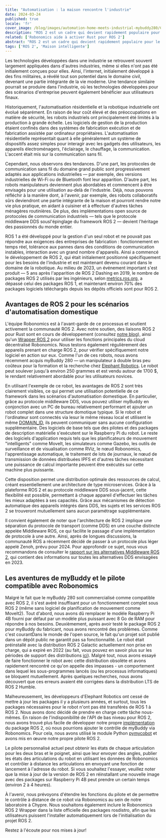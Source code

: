 ```yaml
---
title: "Automatisation : la maison rencontre l'industrie"
date: 2024-03-24
published: true
locale: 'fr'
cover_image: /blog/images/automation-home-meets-industrial-mybuddy280/Cover.png
description: "ROS 2 est un cadre qui devient rapidement populaire pour le développement d'applications robotiques. Il intègre l'expérience accumulée de l'industrie et la partage avec la communauté mondiale. Notre équipe est activement impliquée dans le développement de nouveaux packages ROS 2 pour les robots que nous utilisons, ainsi que dans leur intégration dans le réseau décentralisé de Robonomics."
related: ['Robonomics aide à activer Rust pour ROS 2']
abstract: "ROS 2 est un cadre qui devient rapidement populaire pour le développement d'applications robotiques. Il intègre l'expérience accumulée de l'industrie et la partage avec la communauté mondiale. Notre équipe est activement impliquée dans le développement de nouveaux packages ROS 2 pour les robots que nous utilisons, ainsi que dans leur intégration dans le réseau décentralisé de Robonomics."
tags: ['ROS 2', 'Maison intelligente']
---
```


Les technologies développées dans une industrie se retrouvent souvent largement appliquées dans d'autres industries, même si elles n'ont pas été initialement conçues pour elles. Ainsi, l'internet, initialement développé à des fins militaires, a révélé tout son potentiel dans le domaine civil, devenant une partie intégrante de la vie moderne. Une tendance similaire pourrait se produire dans l'industrie, où les technologies développées pour des scénarios d'entreprise peuvent également bénéficier aux utilisateurs finaux.

Historiquement, l'automatisation résidentielle et la robotique industrielle ont évolué séparément. En raison de leur coût élevé et des préoccupations en matière de sécurité, les robots industriels ont principalement été limités à la production à grande échelle. Les logiciels de gestion de la production étaient confinés dans des systèmes de fabrication exécution et de fabrication assistée par ordinateur propriétaires. L'automatisation résidentielle représentait quant à elle généralement un système de dispositifs assez simples pour interagir avec les gadgets des utilisateurs, les appareils électroménagers, l'éclairage, le chauffage, la communication. L'accent était mis sur la communication sans fil.

Cependant, nous observons des tendances. D'une part, les protocoles de communication sans fil du domaine grand public sont progressivement adaptés aux applications industrielles — par exemple, des versions industrielles de Wi-Fi ou de Bluetooth font leur apparition. D'autre part, les robots manipulateurs deviennent plus abordables et commencent à être envisagés pour une utilisation au-delà de l'industrie. Déjà, nous pouvons réfléchir à la manière dont, à l'avenir, par exemple, des robots collaboratifs sûrs deviendront une partie intégrante de la maison et pourront rendre notre vie plus pratique, en aidant à cuisiner et à effectuer d'autres tâches ménagères routinières. De plus, des implémentations open source de protocoles de communication industriels — tels que le protocole middleware DDS sousl'épinglage du framework ROS 2 — devient l'héritage des passionnés du monde entier.

ROS 1 a été développé pour la gestion d'un seul robot et ne pouvait pas répondre aux exigences des entreprises de fabrication : fonctionnement en temps réel, tolérance aux pannes dans des conditions de communication instables, interaction avec un grand nombre d'appareils. Ainsi a commencé le développement de ROS 2, qui était initialement positionné spécifiquement pour les besoins de l'industrie et est maintenant devenu courant dans le domaine de la robotique. Au milieu de 2023, un événement important s'est produit — 5 ans après l'apparition de ROS 2 Dashing en 2019, le nombre de packages ROS 2 utilisés par les ingénieurs, selon [metrics.ros.org](https://metrics.ros.org/packages_rosdistro.html), a dépassé celui des packages ROS 1, et maintenant environ 70% des packages logiciels téléchargés depuis les dépôts officiels sont pour ROS 2.

## Avantages de ROS 2 pour les scénarios d'automatisation domestique

L'équipe Robonomics est à l'avant-garde de ce processus et soutient activement la communauté ROS 2. Avec notre soutien, des liaisons ROS 2 pour Rust sont en cours de développement (consultez [notre blog](https://robonomics.network/blog/ros-2-rust-report-2022/)), ainsi qu'un [Wrapper ROS 2](https://github.com/Fingerling42/robonomics-ros2) pour utiliser les fonctions principales du cloud décentralisé Robonomics. Nous testons également régulièrement des appareils prenant en charge ROS 2, pour vérifier spécifiquement notre logiciel en action sur eux. Comme l'un de ces robots, nous avons récemment acquis myBuddy 280 — un manipulateur à double bras peu coûteux pour la formation et la recherche chez [Elephant Robotics](https://www.elephantrobotics.com/en/). Le robot peut soulever jusqu'à environ 250 grammes et est vendu autour de 1700 $, le rendant relativement abordable pour les utilisateurs novices.

<RbImage zoom src="/blog/images/automation-home-meets-industrial-mybuddy280/pic_1_myBuddy_280.png" alt="myBuddy 280 dual arm robot manupulator" />

En utilisant l'exemple de ce robot, les avantages de ROS 2 sont très clairement visibles, ce qui permet une utilisation potentielle de ce framework dans les scénarios d'automatisation domestique. En particulier, grâce au protocole middleware DDS, vous pouvez utiliser myBuddy en conjonction avec un PC de bureau relativement performant et ajouter un robot complet dans une structure domotique typique. Si le robot et l'ordinateur sont connectés via lesur le même réseau local et utilisent le même [DOMAIN_ID](https://docs.ros.org/fr/rolling/Concepts/Intermediate/About-Domain-ID.html), ils peuvent communiquer sans aucune configuration supplémentaire. Des logiciels de base tels que des pilotes et des packages de description matérielle s'exécutent sur le Raspberry Pi du robot. Le reste des logiciels d'application requis tels que les planificateurs de mouvement "intelligents" comme MoveIt, les simulateurs comme Gazebo, les outils de surveillance et de visualisation comme RViz, le nœud Robonomics, l'apprentissage automatique, le traitement de lots de journaux, le nœud de transmission de données distribuées IPFS et d'autres tâches nécessitant une puissance de calcul importante peuvent être exécutés sur cette machine plus puissante.

Cette disposition permet une distribution optimale des ressources de calcul, créant essentiellement une architecture de type microservices. Grâce à la plateforme ROS 2 et au protocole middleware DDS sous-jacent, cette flexibilité est possible, permettant à chaque appareil d'effectuer les tâches les mieux adaptées à ses capacités. Grâce aux mécanismes de détection automatique des appareils intégrés dans DDS, les sujets et les services ROS 2 se trouveront mutuellement sans aucun paramétrage supplémentaire.

<RbImage zoom src="/blog/images/automation-home-meets-industrial-mybuddy280/pic_2_ros2_dds_smart_home.png" alt="Maison intelligente avec ROS 2 et DDS" />

Il convient également de noter que l'architecture de ROS 2 implique une séparation du protocole de transport (comme DDS) en une couche distincte appelée Middleware ROS, ce qui facilite le passage d'une implémentation de protocole à une autre. Ainsi, après de longues discussions, la communauté ROS a récemment décidé de passer à un protocole plus léger appelé Zenoh, prévu pour 2024. Pour approfondir ce sujet, nous vous recommandons de consulter le [rapport sur les alternatives Middleware ROS 2](https://discourse.ros.org/uploads/short-url/o9ihvSjCwB8LkzRklpKdeesRTDi.pdf), qui contient des informations sur toutes les alternatives DDS envisagées en 2023.

## Les aventures de myBuddy et le pilote compatible avec Robonomics

Malgré le fait que le myBuddy 280 soit commercialisé comme compatible avec ROS 2, il s'est avéré insuffisant pour un fonctionnement complet sous ROS 2 (même sans logiciel de planification de mouvement comme MoveIt2). Tout d'abord, nous avons dû remplacer le modèle Raspberry Pi 4B fourni par défaut par un modèle plus puissant avec 8 Go de RAM pour répondre à nos besoins. Deuxièmement, après avoir testé le package ROS 2 pour myBuddy du fabricant, nous avons rencontré des problèmes. Comme c'est courantDans le monde de l'open source, le fait qu'un projet soit publié dans un dépôt public ne garantit pas sa fonctionnalité. Le robot était préinstallé avec la distribution ROS 2 Galactic actuellement non prise en charge, qui a expiré en 2022 (au fait, vous pouvez en savoir plus sur les périodes de support des distributions [ici](https://docs.ros.org/en/rolling/Releases.html)). Malgré tout, nous avons essayé de faire fonctionner le robot avec cette distribution obsolète et avons rapidement rencontré ce qu'on appelle des impasses - un comportement dans lequel les sous-programmes lancés (ou les processus informatiques) se bloquent mutuellement. Après quelques recherches, nous avons découvert que ces erreurs avaient été corrigées dans la distribution LTS de ROS 2 Humble.

Malheureusement, les développeurs d'Elephant Robotics ont cessé de mettre à jour les packages il y a plusieurs années, et surtout, tous les packages nécessaires pour le robot n'ont pas été transférés de ROS 1 à ROS 2. Nous avons donc décidé de prendre en charge cette tâche nous-mêmes. En raison de l'indisponibilité de l'API de bas niveau pour ROS 2, nous avons trouvé plus facile de développer notre propre [implémentation](https://github.com/Fingerling42/mybuddy280-ros2-robonomics) du package ROS 2, où nous pourrions ajouter le contrôle de myBuddy via Robonomics. Pour cela, nous avons utilisé le module Python [pymycobot](https://pypi.org/project/pymycobot/) et avons mis en œuvre notre propre pilote ROS 2.

Le pilote personnalisé actuel peut obtenir les états de chaque articulation pour les deux bras et le poignet, ainsi que leur envoyer des angles, publier les états des articulations du robot en utilisant les données de Robonomics et contrôler à distance les articulations en envoyant une fonction de lancement à l'adresse du robot. Si vous souhaitez l'essayer, veuillez noter que la mise à jour de la version de ROS 2 en réinstallant une nouvelle image avec des packages sur Raspberry Pi 4B peut prendre un certain temps (environ 2 à 4 heures).

À l'avenir, nous prévoyons d'étendre les fonctions du pilote et de permettre le contrôle à distance de ce robot via Robonomics au sein de notre laboratoire à Chypre. Nous souhaitons également inclure le Robonomics ROS 2 Wrapper dans la liste officielle des packages rosdistro, afin que les utilisateurs puissent l'installer automatiquement lors de l'initialisation du projet ROS 2.

Restez à l'écoute pour nos mises à jour!